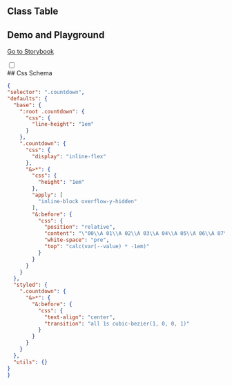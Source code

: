 
## Class Table

<CssTable name="countdown" />

## Demo and Playground

[Go to Storybook](https://story.ui.icebreaker.top/?path=/docs/data-display-countdown--docs)

<div className="collapse">
<input type="checkbox" /> 
<div class="collapse-title px-0">
## Css Schema
</div>
<div class="collapse-content"> 

```json
{
"selector": ".countdown",
"defaults": {
  "base": {
    ":root .countdown": {
      "css": {
        "line-height": "1em"
      }
    },
    ".countdown": {
      "css": {
        "display": "inline-flex"
      },
      "&>*": {
        "css": {
          "height": "1em"
        },
        "apply": [
          "inline-block overflow-y-hidden"
        ],
        "&:before": {
          "css": {
            "position": "relative",
            "content": "\"00\\A 01\\A 02\\A 03\\A 04\\A 05\\A 06\\A 07\\A 08\\A 09\\A 10\\A 11\\A 12\\A 13\\A 14\\A 15\\A 16\\A 17\\A 18\\A 19\\A 20\\A 21\\A 22\\A 23\\A 24\\A 25\\A 26\\A 27\\A 28\\A 29\\A 30\\A 31\\A 32\\A 33\\A 34\\A 35\\A 36\\A 37\\A 38\\A 39\\A 40\\A 41\\A 42\\A 43\\A 44\\A 45\\A 46\\A 47\\A 48\\A 49\\A 50\\A 51\\A 52\\A 53\\A 54\\A 55\\A 56\\A 57\\A 58\\A 59\\A 60\\A 61\\A 62\\A 63\\A 64\\A 65\\A 66\\A 67\\A 68\\A 69\\A 70\\A 71\\A 72\\A 73\\A 74\\A 75\\A 76\\A 77\\A 78\\A 79\\A 80\\A 81\\A 82\\A 83\\A 84\\A 85\\A 86\\A 87\\A 88\\A 89\\A 90\\A 91\\A 92\\A 93\\A 94\\A 95\\A 96\\A 97\\A 98\\A 99\\A\"",
            "white-space": "pre",
            "top": "calc(var(--value) * -1em)"
          }
        }
      }
    }
  },
  "styled": {
    ".countdown": {
      "&>*": {
        "&:before": {
          "css": {
            "text-align": "center",
            "transition": "all 1s cubic-bezier(1, 0, 0, 1)"
          }
        }
      }
    }
  },
  "utils": {}
}
}
```

</div>
</div>